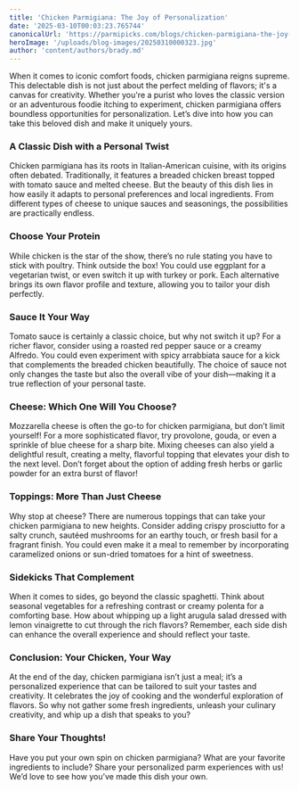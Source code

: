 ```yaml
---
title: 'Chicken Parmigiana: The Joy of Personalization'
date: '2025-03-10T00:03:23.765744'
canonicalUrl: 'https://parmipicks.com/blogs/chicken-parmigiana-the-joy-of-personalization.md'
heroImage: '/uploads/blog-images/20250310000323.jpg'
author: 'content/authors/brady.md'
---
```


When it comes to iconic comfort foods, chicken parmigiana reigns supreme. This delectable dish is not just about the perfect melding of flavors; it's a canvas for creativity. Whether you're a purist who loves the classic version or an adventurous foodie itching to experiment, chicken parmigiana offers boundless opportunities for personalization. Let’s dive into how you can take this beloved dish and make it uniquely yours.

### A Classic Dish with a Personal Twist

Chicken parmigiana has its roots in Italian-American cuisine, with its origins often debated. Traditionally, it features a breaded chicken breast topped with tomato sauce and melted cheese. But the beauty of this dish lies in how easily it adapts to personal preferences and local ingredients. From different types of cheese to unique sauces and seasonings, the possibilities are practically endless.

### Choose Your Protein

While chicken is the star of the show, there’s no rule stating you have to stick with poultry. Think outside the box! You could use eggplant for a vegetarian twist, or even switch it up with turkey or pork. Each alternative brings its own flavor profile and texture, allowing you to tailor your dish perfectly.

### Sauce It Your Way

Tomato sauce is certainly a classic choice, but why not switch it up? For a richer flavor, consider using a roasted red pepper sauce or a creamy Alfredo. You could even experiment with spicy arrabbiata sauce for a kick that complements the breaded chicken beautifully. The choice of sauce not only changes the taste but also the overall vibe of your dish—making it a true reflection of your personal taste.

### Cheese: Which One Will You Choose?

Mozzarella cheese is often the go-to for chicken parmigiana, but don’t limit yourself! For a more sophisticated flavor, try provolone, gouda, or even a sprinkle of blue cheese for a sharp bite. Mixing cheeses can also yield a delightful result, creating a melty, flavorful topping that elevates your dish to the next level. Don’t forget about the option of adding fresh herbs or garlic powder for an extra burst of flavor!

### Toppings: More Than Just Cheese

Why stop at cheese? There are numerous toppings that can take your chicken parmigiana to new heights. Consider adding crispy prosciutto for a salty crunch, sautéed mushrooms for an earthy touch, or fresh basil for a fragrant finish. You could even make it a meal to remember by incorporating caramelized onions or sun-dried tomatoes for a hint of sweetness.

### Sidekicks That Complement

When it comes to sides, go beyond the classic spaghetti. Think about seasonal vegetables for a refreshing contrast or creamy polenta for a comforting base. How about whipping up a light arugula salad dressed with lemon vinaigrette to cut through the rich flavors? Remember, each side dish can enhance the overall experience and should reflect your taste.

### Conclusion: Your Chicken, Your Way

At the end of the day, chicken parmigiana isn’t just a meal; it’s a personalized experience that can be tailored to suit your tastes and creativity. It celebrates the joy of cooking and the wonderful exploration of flavors. So why not gather some fresh ingredients, unleash your culinary creativity, and whip up a dish that speaks to you?

### Share Your Thoughts!

Have you put your own spin on chicken parmigiana? What are your favorite ingredients to include? Share your personalized parm experiences with us! We’d love to see how you’ve made this dish your own.
